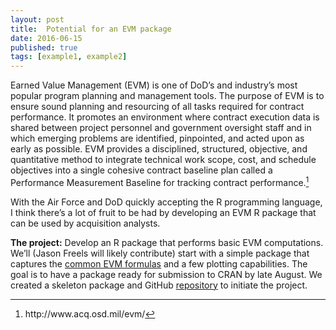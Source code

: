 ```yaml
---
layout: post
title:  Potential for an EVM package
date: 2016-06-15
published: true
tags: [example1, example2]
---
```


Earned Value Management (EVM) is one of DoD's and industry's most popular program planning and management tools. The purpose of EVM is to ensure sound planning and resourcing of all tasks required for contract performance. It promotes an environment where contract execution data is shared between project personnel and government oversight staff and in which emerging problems are identified, pinpointed, and acted upon as early as possible. EVM provides a disciplined, structured, objective, and quantitative method to integrate technical work scope, cost, and schedule objectives into a single cohesive contract baseline plan called a Performance Measurement Baseline for tracking contract performance.[^acq]

With the Air Force and DoD quickly accepting the R programming language, I think there's a lot of fruit to be had by developing an EVM R package that can be used by acquisition analysts.

**The project:** Develop an R package that performs basic EVM computations. We’ll (Jason Freels will likely contribute) start with a simple package that captures the [common EVM formulas](http://edward-designer.com/web/pmp-earned-value-questions-explanined/) and a few plotting capabilities. The goal is to have a package ready for submission to CRAN by late August. We created a skeleton package and GitHub [repository](https://github.com/bradleyboehmke/evmR) to initiate the project.




[^acq]: http://www.acq.osd.mil/evm/

